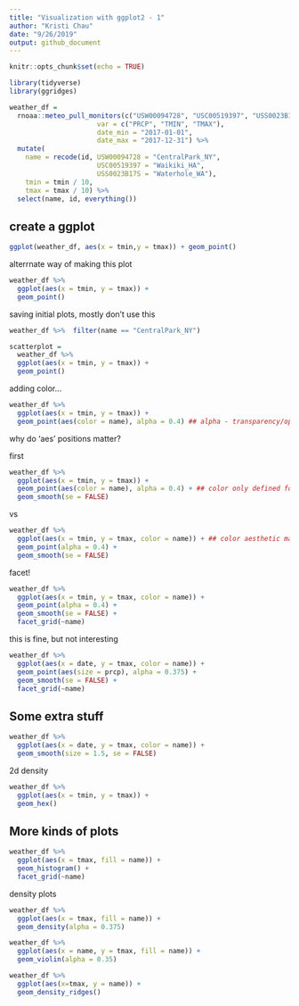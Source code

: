 ```yaml
---
title: "Visualization with ggplot2 - 1"
author: "Kristi Chau"
date: "9/26/2019"
output: github_document
---
```


```r
knitr::opts_chunk$set(echo = TRUE)

library(tidyverse)
library(ggridges)
```

```r
weather_df = 
  rnoaa::meteo_pull_monitors(c("USW00094728", "USC00519397", "USS0023B17S"),
                      var = c("PRCP", "TMIN", "TMAX"), 
                      date_min = "2017-01-01",
                      date_max = "2017-12-31") %>%
  mutate(
    name = recode(id, USW00094728 = "CentralPark_NY", 
                      USC00519397 = "Waikiki_HA",
                      USS0023B17S = "Waterhole_WA"),
    tmin = tmin / 10,
    tmax = tmax / 10) %>%
  select(name, id, everything())
```

## create a ggplot

```r
ggplot(weather_df, aes(x = tmin,y = tmax)) + geom_point()
```

alterrnate way of making this plot

```r
weather_df %>% 
  ggplot(aes(x = tmin, y = tmax)) + 
  geom_point()
```

saving initial plots, mostly don't use this

```r
weather_df %>%  filter(name == "CentralPark_NY")

scatterplot = 
  weather_df %>%
  ggplot(aes(x = tmin, y = tmax)) + 
  geom_point()
```

adding color...

```r
weather_df %>% 
  ggplot(aes(x = tmin, y = tmax)) + 
  geom_point(aes(color = name), alpha = 0.4) ## alpha - transparency/opacity level
```


why do 'aes' positions matter?

first
```r
weather_df %>% 
  ggplot(aes(x = tmin, y = tmax)) + 
  geom_point(aes(color = name), alpha = 0.4) + ## color only defined for point, but not smooth (local coloring)
  geom_smooth(se = FALSE)
```

vs

```r
weather_df %>% 
  ggplot(aes(x = tmin, y = tmax, color = name)) + ## color aesthetic mapping applied to all of the plot bc it's in ggplot function (global coloring)
  geom_point(alpha = 0.4) + 
  geom_smooth(se = FALSE)
```

facet!

```r
weather_df %>% 
  ggplot(aes(x = tmin, y = tmax, color = name)) +
  geom_point(alpha = 0.4) + 
  geom_smooth(se = FALSE) +
  facet_grid(~name)
```

this is fine, but not interesting

```r
weather_df %>% 
  ggplot(aes(x = date, y = tmax, color = name)) +
  geom_point(aes(size = prcp), alpha = 0.375) +
  geom_smooth(se = FALSE) +
  facet_grid(~name)
```

## Some extra stuff

```r
weather_df %>% 
  ggplot(aes(x = date, y = tmax, color = name)) +
  geom_smooth(size = 1.5, se = FALSE)
```

2d density

```r
weather_df %>% 
  ggplot(aes(x = tmin, y = tmax)) +
  geom_hex()
```

## More kinds of plots

```r
weather_df %>% 
  ggplot(aes(x = tmax, fill = name)) +
  geom_histogram() +
  facet_grid(~name)
```

density plots

```r
weather_df %>% 
  ggplot(aes(x = tmax, fill = name)) +
  geom_density(alpha = 0.375)
```


```r
weather_df %>% 
  ggplot(aes(x = name, y = tmax, fill = name)) +
  geom_violin(alpha = 0.35)
```


```r
weather_df %>% 
  ggplot(aes(x=tmax, y = name)) +
  geom_density_ridges()
```



